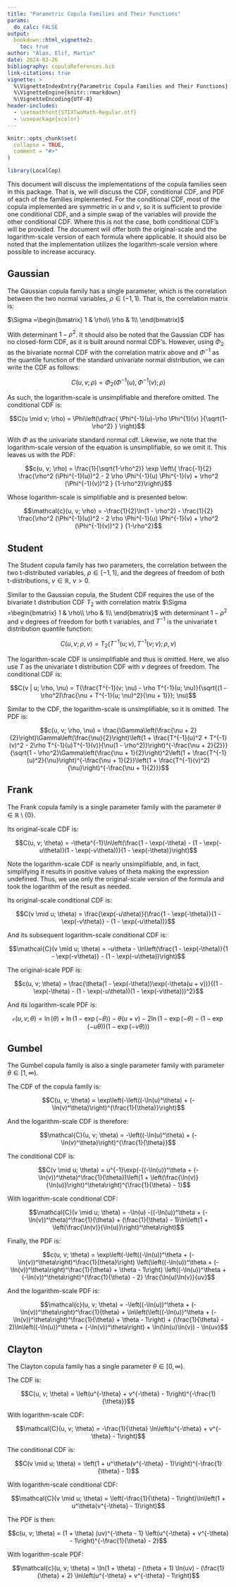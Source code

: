 ```yaml
---
title: "Parametric Copula Families and Their Functions"
params:
  do_calc: FALSE
output:
  bookdown::html_vignette2:
    toc: true
author: "Alan, Elif, Martin"
date: 2024-03-26
bibliography: copulaReferences.bib
link-citations: true
vignette: >
  %\VignetteIndexEntry{Parametric Copula Families and Their Functions}
  %\VignetteEngine{knitr::rmarkdown}
  %\VignetteEncoding{UTF-8}
header-includes:
  - \setmathfont{STIXTwoMath-Regular.otf}
  - \usepackage{xcolor}
---
```


```r
knitr::opts_chunk$set(
  collapse = TRUE,
  comment = "#>"
)
```

```r
library(LocalCop)
```


This document will discuss the implementations of the copula families seen in this package. That is, we will discuss the CDF, conditional CDF, and PDF of each of the families implemented. For the conditional CDF, most of the copula implemented are symmetric in $u$ and $v$, so it is sufficient to provide one conditional CDF, and a simple swap of the variables will provide the other conditional CDF. Where this is not the case, both conditional CDF's will be provided. The document will offer both the original-scale and the logarithm-scale version of each formula where applicable. It should also be noted that the implementation utilizes the logarithm-scale version where possible to increase accuracy.

## Gaussian

The Gaussian copula family has a single parameter, which is the correlation between the two normal variables, $\rho \in (-1, 1)$. That is, the correlation matrix is:

$\Sigma =\begin{bmatrix}
1 & \rho\\
\rho & 1\\
\end{bmatrix}$

With determinant $1 - \rho^2$. It should also be noted that the Gaussian CDF has no closed-form CDF, as it is built around normal CDF's. However, using $\Phi_2$ as the bivariate normal CDF with the correlation matrix above and $\Phi^{-1}$ as the quantile function of the standard univariate normal distribution, we can write the CDF as follows:

$$C(u, v; \rho) = \Phi_2 ( \Phi^{-1}(u), \Phi^{-1}(v) ; \rho)$$

As such, the logarithm-scale is unsimplifiable and therefore omitted. The conditional CDF is:

$$C(u \mid v; \rho) = \Phi\left(\dfrac{ \Phi^{-1}(u)-\rho \Phi^{1}(v) }{\sqrt{1-\rho^2} } \right)$$

With $\Phi$ as the univariate standard normal cdf. Likewise, we note that the logarithm-scale version of the equation is unsimplifiable, so we omit it. This leaves us with the PDF:

$$c(u, v; \rho) = \frac{1}{\sqrt{1-\rho^2}} \exp \left\{ \frac{-1}{2} \frac{\rho^2  (\Phi^{-1}(u))^2 - 2 \rho \Phi^{-1}(u) \Phi^{-1}(v) + \rho^2 (\Phi^{-1}(v))^2 } {1-\rho^2}\right\}$$

Whose logarithm-scale is simplifiable and is presented below:

$$\mathcal{c}(u, v; \rho) = -\frac{1}{2}\ln(1 - \rho^2) - \frac{1}{2} \frac{\rho^2  (\Phi^{-1}(u))^2 - 2 \rho \Phi^{-1}(u) \Phi^{-1}(v) + \rho^2 (\Phi^{-1}(v))^2 } {1-\rho^2}$$


## Student

The Student copula family has two parameters, the correlation between the two t-distributed variables, $\rho \in [-1, 1]$, and the degrees of freedom of both t-distributions, $\nu \in \mathbb{R}$, $\nu > 0$.

Similar to the Gaussian copula, the Student CDF requires the use of the bivariate t distribution CDF $T_2$ with correlation matrix $\Sigma =\begin{bmatrix}
1 & \rho\\
\rho & 1\\
\end{bmatrix}$ with determinant $1 - \rho^2$ and $\nu$ degrees of freedom for both t variables, and $T^{-1}$ is the univariate t distribution quantile function:

$$C(u, v; \rho, \nu) = T_2(T^{-1}(u; \nu), T^{-1}(v; \nu); \rho, \nu)$$

The logarithm-scale CDF is unsimplifiable and thus is omitted. Here, we also use $T$ as the univariate t distribution CDF with $\nu$ degrees of freedom. The conditional CDF is:

$$C(v | u; \rho, \nu) = T(\frac{T^{-1}(v; \nu) - \rho T^{-1}(u; \nu)}{\sqrt{(1 - \rho^2)\frac{\nu + T^{-1}(u; \nu)^2}{\nu + 1}}}; \nu)$$

Similar to the CDF, the logarithm-scale is unsimplifiable, so it is omitted. The PDF is:

$$c(u, v; \rho, \nu) = \frac{\Gamma\left(\frac{\nu + 2}{2}\right)\Gamma\left(\frac{\nu}{2}\right)\left(1 + \frac{T^{-1}(u)^2 + T^{-1}(v)^2 - 2\rho T^{-1}(u)T^{-1}(v)}{\nu(1 - \rho^2)}\right)^{-\frac{\nu + 2}{2}}}{\sqrt{1 - \rho^2}\Gamma\left(\frac{\nu + 1}{2}\right)^2\left(1 + \frac{T^{-1}(u)^2}{\nu}\right)^{-\frac{\nu + 1}{2}}\left(1 + \frac{T^{-1}(v)^2}{\nu}\right)^{-\frac{\nu + 1}{2}}}$$

## Frank

The Frank copula family is a single parameter family with the parameter $\theta \in \mathbb{R} \setminus \{0\}$. 

Its original-scale CDF is:

$$C(u, v; \theta) = -\theta^{-1}\ln\left(\frac{1 - \exp(-\theta) - (1 - \exp(-u\theta))(1 - \exp(-v\theta))}{1 - \exp(-\theta)}\right)$$

Note the logarithm-scale CDF is nearly unsimplifiable, and, in fact, simplifying it results in positive values of theta making the expression undefined. Thus, we use only the original-scale version of the formula and took the logarithm of the result as needed.

Its original-scale conditional CDF is:

$$C(v \mid u; \theta) = \frac{\exp(-u\theta)}{\frac{1 - \exp(-\theta)}{1 - \exp(-v\theta)} - (1 - \exp(-u\theta))}$$

And its subsequent logarithm-scale conditional CDF is:

$$\mathcal{C}(v \mid u; \theta) = -u\theta - \ln\left(\frac{1 - \exp(-\theta)}{1 - \exp(-v\theta)} - (1 - \exp(-u\theta))\right)$$

The original-scale PDF is:

$$c(u, v; \theta) = \frac{\theta(1 - \exp(-\theta))\exp(-\theta(u + v))}{(1 - \exp(-\theta) - (1 - \exp(-u\theta))(1 - \exp(-v\theta)))^2}$$

And its logarithm-scale PDF is:

$$\mathcal{c}(u, v; \theta) = \ln(\theta) + \ln(1 - \exp(-\theta)) - \theta(u + v) - 2\ln(1 - \exp(-\theta) - (1 - \exp(-u\theta))(1 - \exp(-v\theta)))$$


## Gumbel

The Gumbel copula family is also a single parameter family with parameter $\theta \in [1, \infty)$.

The CDF of the copula family is:

$$C(u, v; \theta) = \exp\left(-\left((-\ln(u)^\theta) + (-\ln(v)^\theta)\right)^{\frac{1}{\theta}}\right)$$

And the logarithm-scale CDF is therefore:

$$\mathcal{C}(u, v; \theta) = -\left((-\ln(u)^\theta) + (-\ln(v)^\theta)\right)^{\frac{1}{\theta}}$$

The conditional CDF is:

$$C(v \mid u; \theta) = u^{-1}\exp(-((-\ln(u))^\theta + (-\ln(v))^\theta)^\frac{1}{\theta})\left(1 + \left(\frac{\ln(v)}{\ln(u)}\right)^\theta\right)^{\frac{1}{\theta} - 1}$$

With logarithm-scale conditional CDF:

$$\mathcal{C}(v \mid u; \theta) = -\ln(u) -((-\ln(u))^\theta + (-\ln(v))^\theta)^\frac{1}{\theta} + (\frac{1}{\theta} - 1)\ln\left(1 + \left(\frac{\ln(v)}{\ln(u)}\right)^\theta\right)$$

Finally, the PDF is:

$$c(u, v; \theta) = \exp\left(-\left((-\ln(u))^\theta + (-\ln(v))^\theta\right)^\frac{1}{theta}\right) \left(\left((-\ln(u))^\theta + (-\ln(v))^\theta\right)^\frac{1}{\theta} + \theta - 1\right) \left((-\ln(u))^\theta + (-\ln(v))^\theta\right)^{\frac{1}{\theta} - 2} \frac{\ln(u)\ln(v)}{uv}$$

And the logarithm-scale PDF is:

$$\mathcal{c}(u, v; \theta) = -\left((-\ln(u))^\theta + (-\ln(v))^\theta\right)^\frac{1}{theta} + \ln\left(\left((-\ln(u))^\theta + (-\ln(v))^\theta\right)^\frac{1}{\theta} + \theta - 1\right) + (\frac{1}{\theta} - 2)\ln\left((-\ln(u))^\theta + (-\ln(v))^\theta\right) + \ln(\ln(u)\ln(v)) - \ln(uv)$$


## Clayton

The Clayton copula family has a single parameter $\theta \in [0, \infty)$.

The CDF is:

$$C(u, v; \theta) = \left(u^{-\theta} + v^{-\theta} - 1\right)^{-\frac{1}{\theta}}$$

With logarithm-scale CDF:

$$\mathcal{C}(u, v; \theta) = -\frac{1}{\theta} \ln\left(u^{-\theta} + v^{-\theta} - 1\right)$$

The conditional CDF is:

$$C(v \mid u; \theta) = \left(1 + u^\theta(v^{-\theta} - 1)\right)^{-\frac{1}{\theta} - 1}$$

With logarithm-scale conditional CDF:

$$\mathcal{C}(v \mid u; \theta) = \left(-\frac{1}{\theta} - 1\right)\ln\left(1 + u^\theta(v^{-\theta} - 1)\right)$$

The PDF is then:

$$c(u, v; \theta) = (1 + \theta) (uv)^{-\theta - 1} \left(u^{-\theta} + v^{-\theta} - 1\right)^{-\frac{1}{\theta} - 2}$$

With logarithm-scale PDF:

$$\mathcal{c}(u, v; \theta) = \ln(1 + \theta) - (\theta + 1) \ln(uv) - (\frac{1}{\theta} + 2) \ln\left(u^{-\theta} + v^{-\theta} - 1\right)$$